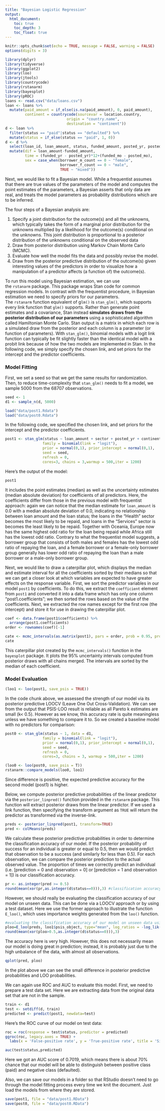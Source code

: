 ```yaml
---
title: "Bayesian Logistic Regression"
output:
  html_document:
    toc: true
    toc_depth: 3
    toc_float: true
---
```


```r
knitr::opts_chunk$set(echo = TRUE, message = FALSE, warning = FALSE)
options(digits = 3)
```

```r
library(dplyr)
library(tidyverse)
library(ggplot2)
library(loo)
library(jtools)
library(countrycode)
library(rstanarm)
library(bayesplot)
library(pROC)
loans <- read.csv("data/loans.csv")
loan <- loans %>% 
  mutate(paid_amount = if_else(is.na(paid_amount), 0, paid_amount),
         continent = countrycode(sourcevar = location.country,
                            origin = "country.name",
                            destination = "continent"))
d <- loan %>% 
  filter(status == "paid"|status == "defaulted") %>% 
  mutate(status = if_else(status == "paid", 1, 0))
d <- d %>% 
  select(loan_id, loan_amount, status, funded_amount, posted_yr, posted_mo, posted_day, funded_yr, funded_mo, funded_day, sector, continent, borrower_m_count, borrower_f_count) %>% 
  mutate(dif = loan_amount-funded_amount,
         time = (funded_yr - posted_yr)*12+(funded_mo - posted_mo),
         sex = case_when(borrower_m_count == 0 ~ "female",
                         borrower_f_count == 0 ~ "male",
                         TRUE ~ "mixed"))
```

Next, we would like to fit a Bayesian model. While a frequentist assumes that there are true values of the parameters of the model and computes the point estimates of the parameters, a Bayesian asserts that only data are real, and treats the model parameters as probability distributions which are to be inferred.

The four steps of a Bayesian analysis are:

1)  Specify a joint distribution for the outcome(s) and all the unknowns, which typically takes the form of a marginal prior distribution for the unknowns multiplied by a likelihood for the outcome(s) conditional on the unknowns. This joint distribution is proportional to a posterior distribution of the unknowns conditional on the observed data
2)  Draw from posterior distribution using Markov Chain Monte Carlo (MCMC).
3)  Evaluate how well the model fits the data and possibly revise the model.
4)  Draw from the posterior predictive distribution of the outcome(s) given interesting values of the predictors in order to visualize how a manipulation of a predictor affects (a function of) the outcome(s).

To run this model using Bayesian estimation, we can use the `rstanarm` package. This package wraps Stan code for common regression models. In contrast with the frequentist procedure, in Bayesian estimation we need to specify priors for our parameters. The `rstanarm` function equivalent of g`lm()` is `stan_glm()`, which supports every link function that `glm()` supports. Rather than generate point estimates and a covariance, Stan instead **simulates draws from the posterior distribution of our parameters** using a sophisticated algorithm called Hamiltonian Monte Carlo. Stan output is a matrix in which each row is a simulated draw from the posterior and each column is a parameter (or function of parameters). With `stan_glm()`, binomial models with a logit link function can typically be fit slightly faster than the identical model with a probit link because of how the two models are implemented in Stan. In the following code, we simply specify the chosen link, and set priors for the intercept and the predictor coefficients.

### Model Fitting

First, we set a seed so that we get the same results for randomization. Then, to reduce time-complexity that `stan_glm()` needs to fit a model, we sample 5000 from the 68707 observations.

```r
seed <- 1
d1 <- sample_n(d, 5000)
```

```r
load("data/post1.Rdata")
load("data/post0.Rdata")
```
In the following code, we specified the chosen link, and set priors for the intercept and the predictor coefficients.

```r
post1 <- stan_glm(status ~ loan_amount + sector + posted_yr + continent + sex, data = d1,
                 family = binomial(link = "logit"), 
                 prior = normal(0,1), prior_intercept = normal(0,1),
                 seed = seed,
                 refresh = 0,
                 cores=3, chains = 3,warmup = 500,iter = 1200)
```

Here's the output of the model:

```r
post1
```

It includes the point estimates (median) as well as the uncertainty estimates (median absolute deviation) for coefficients of all predictors. Here, the coefficients differ from those in the previous model with frequentist approach: again we can notice that the median estimate for `loan_amount` is 0.0 with a median absolute deviation of 0.0, indicating no relationship between loan amount and the loan status; the loans in the "Health" sector becomes the most likely to be repaid, and loans in the "Services" sector is becomes the least likely to be repaid. Together with Oceania, Europe now has the same highest odd ratio for the loan being repaid while Africa still has the lowest odd ratio. Contrary to what the frequentist model suggests, a borrower group that consists of both males and females has the lowest odd ratio of repaying the loan, and a female borrower or a female-only borrower group generally has lower odd ratio of repaying the loan than a male borrower or a male-only borrower group.

Next, we would like to draw a caterpillar plot, which displays the median and estimate interval for all the coefficients sorted by their medians so that we can get a closer look at which variables are expected to have greater effects on the response variable. First, we sort the predictor variables in our model `post1` by coefficients. To do this, we extract the `coefficient` element from `post1` and converted it into a data frame which has only one column "post1.coefficients"; we then sorted the rows based on the value of the coefficients. Next, we extracted the row names except for the first row (the intercept) and store it for use in drawing the caterpillar plot.

```r
coef <- data.frame(post1$coefficients) %>% 
  arrange(post1.coefficients)
order <- rownames(coef)[-1]

cate <- mcmc_intervals(as.matrix(post1), pars = order, prob = 0.95, prob_outer = 1)
cate
```

This caterpillar plot created by the `mcmc_intervals()` function in the `bayesplot` package. It plots the 95% uncertainty intervals computed from posterior draws with all chains merged. The intervals are sorted by the median of each coefficient.

### Model Evaluation

```r
(loo1 <- loo(post1, save_psis = TRUE))
```

In the code chunk above, we assessed the strength of our model via its posterior predictive LOOCV (Leave One Out Cross-Validation). We can see from the output that PSIS-LOO result is reliable as all Pareto k estimates are small (k\< 0.5). However as we know, this accuracy rate is quite meaningless unless we have something to compare it to. So we created a baseline model with no predictors for comparison:

```r
post0 <- stan_glm(status ~ 1, data = d1,
                 family = binomial(link = "logit"), 
                 prior = normal(0,1), prior_intercept = normal(0,1),
                 seed = seed,
                 refresh = 0,
                 cores=3, chains = 3, warmup = 500,iter = 1200)
```

```r
(loo0 <- loo(post0, save_psis = T))
rstanarm::compare_models(loo0, loo1)
```

Since difference is positive, the expected predictive accuracy for the second model (post1) is higher.

Below, we compute posterior predictive probabilities of the linear predictor via the `posterior_linpred()` function provided in the `rstanarm` package. This function will extract posterior draws from the linear predictor. If we used a link function, then specifying the transform argument as `TRUE` will return the predictor as transformed via the inverse-link.

```r
preds <- posterior_linpred(post1, transform=TRUE)
pred <- colMeans(preds)
```

We calculate these posterior predictive probabilities in order to determine the classification accuracy of our model. If the posterior probability of success for an individual is greater or equal to 0.5, then we would predict that observation to be a success (and similarly for less than 0.5). For each observation, we can compare the posterior prediction to the actual observed value. The proportion of times we correctly predict an individual (i.e. [prediction = 0 and observation = 0] or [prediction = 1 and observation = 1]) is our classification accuracy.

```r
pr <- as.integer(pred >= 0.5)
round(mean(xor(pr,as.integer(d$status==0))),3) #classification accuracy
```

However, we should really be evaluating the classification accuracy of our model on unseen data. This can be done via a LOOCV approach or by using a test dataset. Here we use the former approach to illustrate the function `E_loo()`, which uses importance weights generated from the `loo()` function.

```r
#evaluating the classification accuracy of our model on unseen data using a test dataset
ploo=E_loo(preds, loo1$psis_object, type="mean", log_ratios = -log_lik(post1))$value
round(mean(xor(ploo>0.5,as.integer(d$status==0))),3)
```

The accuracy here is very high. However, this does not necessarily mean our model is doing great in prediction; instead, it is probably just due to the high unbalance of the data, with almost all observations.

```r
qplot(pred, ploo)
```

In the plot above we can see the small difference in posterior predictive probabilities and LOO probabilities.

We can again use ROC and AUC to evaluate this model. First, we need to prepare a test data set. Here we are extracting data from the original data set that are not in the sample.

```r
train <- d1
test <- setdiff(d, train)
predicted <- predict(post1, newdata=test)
```

Here's the ROC curve of our model on test data:

```r
roc = roc(response = test$status, predictor = predicted)
ggroc(roc, legacy.axes = TRUE) +
  labs(x = 'False-positive rate', y = 'True-positive rate', title = 'Simulated ROC curve')
```

```r
auc(test$status,predicted)
```

Here we got an AUC score of 0.7019, which means there is about 70% chance that our model will be able to distinguish between positive class (paid) and negative class (defaulted).

Also, we can save our models in a folder so that RStudio doesn't need to go through the model fitting process every time we knit the document. Just load the models from where they are stored.

```r
save(post1, file = "data/post1.RData")
save(post0, file = "data/post0.RData")
```

